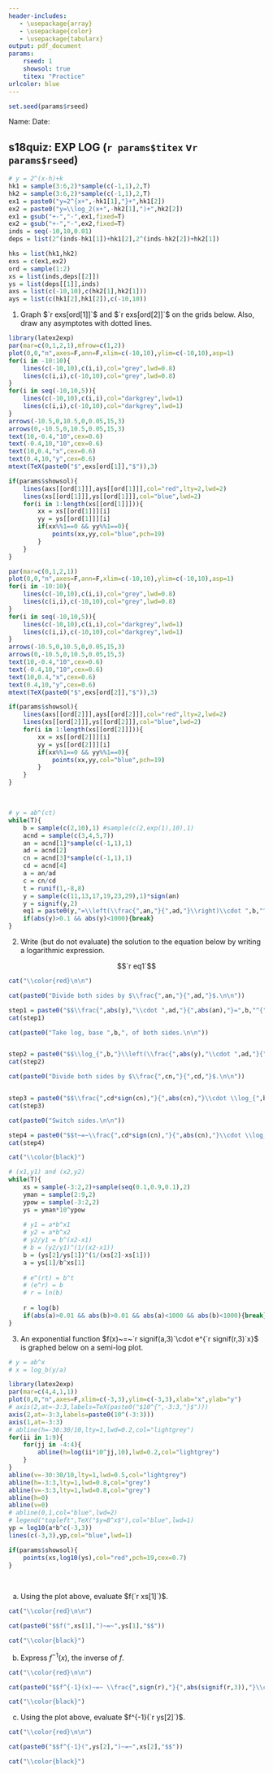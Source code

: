 ```yaml
---
header-includes:
   - \usepackage{array}
   - \usepackage{color}
   - \usepackage{tabularx}
output: pdf_document
params:
    rseed: 1
    showsol: true
    titex: "Practice"
urlcolor: blue
---
```


\pagenumbering{gobble}

```r
set.seed(params$rseed)
```

Name: \hspace{4in} Date: \hfill \vspace{3pt} \hrule

## \sc s18quiz: EXP LOG (`r params$titex` v`r params$rseed`)

<!-- 1 and 2 -->

```r
# y = 2^(x-h)+k
hk1 = sample(3:6,2)*sample(c(-1,1),2,T)
hk2 = sample(3:6,2)*sample(c(-1,1),2,T)
ex1 = paste0("y=2^{x+",-hk1[1],"}+",hk1[2])
ex2 = paste0("y=\\log_2(x+",-hk2[1],")+",hk2[2])
ex1 = gsub("+-","-",ex1,fixed=T)
ex2 = gsub("+-","-",ex2,fixed=T)
inds = seq(-10,10,0.01)
deps = list(2^(inds-hk1[1])+hk1[2],2^(inds-hk2[2])+hk2[1])

hks = list(hk1,hk2)
exs = c(ex1,ex2)
ord = sample(1:2)
xs = list(inds,deps[[2]])
ys = list(deps[[1]],inds)
axs = list(c(-10,10),c(hk2[1],hk2[1]))
ays = list(c(hk1[2],hk1[2]),c(-10,10))

```

1. Graph $`r exs[ord[1]]`$ and $`r exs[ord[2]]`$ on the grids below. Also, draw any asymptotes with dotted lines.

```r
library(latex2exp)
par(mar=c(0,1,2,1),mfrow=c(1,2))
plot(0,0,"n",axes=F,ann=F,xlim=c(-10,10),ylim=c(-10,10),asp=1)
for(i in -10:10){
    lines(c(-10,10),c(i,i),col="grey",lwd=0.8)
    lines(c(i,i),c(-10,10),col="grey",lwd=0.8)
}
for(i in seq(-10,10,5)){
    lines(c(-10,10),c(i,i),col="darkgrey",lwd=1)
    lines(c(i,i),c(-10,10),col="darkgrey",lwd=1)
}
arrows(-10.5,0,10.5,0,0.05,15,3)
arrows(0,-10.5,0,10.5,0.05,15,3)
text(10,-0.4,"10",cex=0.6)
text(-0.4,10,"10",cex=0.6)
text(10,0.4,"x",cex=0.6)
text(0.4,10,"y",cex=0.6)
mtext(TeX(paste0("$",exs[ord[1]],"$")),3)

if(params$showsol){
    lines(axs[[ord[1]]],ays[[ord[1]]],col="red",lty=2,lwd=2)
    lines(xs[[ord[1]]],ys[[ord[1]]],col="blue",lwd=2)
    for(i in 1:length(xs[[ord[1]]])){
        xx = xs[[ord[1]]][i]
        yy = ys[[ord[1]]][i]
        if(xx%%1==0 && yy%%1==0){
            points(xx,yy,col="blue",pch=19)
        }
    }
}

par(mar=c(0,1,2,1))
plot(0,0,"n",axes=F,ann=F,xlim=c(-10,10),ylim=c(-10,10),asp=1)
for(i in -10:10){
    lines(c(-10,10),c(i,i),col="grey",lwd=0.8)
    lines(c(i,i),c(-10,10),col="grey",lwd=0.8)
}
for(i in seq(-10,10,5)){
    lines(c(-10,10),c(i,i),col="darkgrey",lwd=1)
    lines(c(i,i),c(-10,10),col="darkgrey",lwd=1)
}
arrows(-10.5,0,10.5,0,0.05,15,3)
arrows(0,-10.5,0,10.5,0.05,15,3)
text(10,-0.4,"10",cex=0.6)
text(-0.4,10,"10",cex=0.6)
text(10,0.4,"x",cex=0.6)
text(0.4,10,"y",cex=0.6)
mtext(TeX(paste0("$",exs[ord[2]],"$")),3)

if(params$showsol){
    lines(axs[[ord[2]]],ays[[ord[2]]],col="red",lty=2,lwd=2)
    lines(xs[[ord[2]]],ys[[ord[2]]],col="blue",lwd=2)
    for(i in 1:length(xs[[ord[2]]])){
        xx = xs[[ord[2]]][i]
        yy = ys[[ord[2]]][i]
        if(xx%%1==0 && yy%%1==0){
            points(xx,yy,col="blue",pch=19)
        }
    }
}

```
\


```r
# y = ab^(ct)
while(T){
    b = sample(c(2,10),1) #sample(c(2,exp(1),10),1)
    acnd = sample(c(3,4,5,7))
    an = acnd[1]*sample(c(-1,1),1)
    ad = acnd[2]
    cn = acnd[3]*sample(c(-1,1),1)
    cd = acnd[4]
    a = an/ad
    c = cn/cd
    t = runif(1,-8,8)
    y = sample(c(11,13,17,19,23,29),1)*sign(an)
    y = signif(y,2)
    eq1 = paste0(y,"=\\left(\\frac{",an,"}{",ad,"}\\right)\\cdot ",b,"^{",cn,"t/",cd,"}")
    if(abs(y)>0.1 && abs(y)<1000){break}
}


```

\vspace{15pt}

2. Write (but do not evaluate) the solution to the equation below by writing a logarithmic expression.

$$`r eq1`$$

\vfill

```r
cat("\\color{red}\n\n")

cat(paste0("Divide both sides by $\\frac{",an,"}{",ad,"}$.\n\n"))

step1 = paste0("$$\\frac{",abs(y),"\\cdot ",ad,"}{",abs(an),"}=",b,"^{",cn,"t/",cd,"}$$\n\n")
cat(step1)

cat(paste0("Take log, base ",b,", of both sides.\n\n"))


step2 = paste0("$$\\log_{",b,"}\\left(\\frac{",abs(y),"\\cdot ",ad,"}{",abs(an),"}\\right)=\\frac{",cn,"t}{",cd,"}$$\n\n")
cat(step2)

cat(paste0("Divide both sides by $\\frac{",cn,"}{",cd,"}$.\n\n"))


step3 = paste0("$$\\frac{",cd*sign(cn),"}{",abs(cn),"}\\cdot \\log_{",b,"}\\left(\\frac{",abs(y),"\\cdot ",ad,"}{",abs(an),"}\\right)=t$$")
cat(step3)

cat(paste0("Switch sides.\n\n"))

step4 = paste0("$$t~=~\\frac{",cd*sign(cn),"}{",abs(cn),"}\\cdot \\log_{",b,"}\\left(\\frac{",abs(y),"\\cdot ",ad,"}{",abs(an),"}\\right)$$")
cat(step4)

cat("\\color{black}")
```

\vfill

\newpage



```r
# (x1,y1) and (x2,y2)
while(T){
    xs = sample(-3:2,2)+sample(seq(0.1,0.9,0.1),2)
    yman = sample(2:9,2)
    ypow = sample(-3:2,2)
    ys = yman*10^ypow
    
    # y1 = a*b^x1
    # y2 = a*b^x2
    # y2/y1 = b^(x2-x1)
    # b = (y2/y1)^(1/(x2-x1))
    b = (ys[2]/ys[1])^(1/(xs[2]-xs[1]))
    a = ys[1]/b^xs[1]
    
    # e^(rt) = b^t
    # (e^r) = b
    # r = ln(b)
    
    r = log(b)
    if(abs(a)>0.01 && abs(b)>0.01 && abs(a)<1000 && abs(b)<1000){break}
}


```


3. An exponential function $f(x)~=~`r signif(a,3)`\cdot e^{`r signif(r,3)`x}$ is graphed below on a semi-log plot.

```r
# y = ab^x
# x = log_b(y/a)

library(latex2exp)
par(mar=c(4,4,1,1))
plot(0,0,"n",axes=F,xlim=c(-3,3),ylim=c(-3,3),xlab="x",ylab="y")
# axis(2,at=-3:3,labels=TeX(paste0("$10^{",-3:3,"}$")))
axis(2,at=-3:3,labels=paste0(10^(-3:3)))
axis(1,at=-3:3)
# abline(h=-30:30/10,lty=1,lwd=0.2,col="lightgrey")
for(ii in 1:9){
    for(jj in -4:4){
        abline(h=log(ii*10^jj,10),lwd=0.2,col="lightgrey")
    }
}
abline(v=-30:30/10,lty=1,lwd=0.5,col="lightgrey")
abline(h=-3:3,lty=1,lwd=0.8,col="grey")
abline(v=-3:3,lty=1,lwd=0.8,col="grey")
abline(h=0)
abline(v=0)
# abline(0,1,col="blue",lwd=2)
# legend("topleft",TeX("$y=B^x$"),col="blue",lwd=1)
yp = log10(a*b^c(-3,3))
lines(c(-3,3),yp,col="blue",lwd=1)

if(params$showsol){
    points(xs,log10(ys),col="red",pch=19,cex=0.7)
}

```
\

a. Using the plot above, evaluate $f(`r xs[1]`)$.

```r
cat("\\color{red}\n\n")

cat(paste0("$$f(",xs[1],")~=~",ys[1],"$$"))

cat("\\color{black}")
```

\vfill

b. Express $f^{-1}(x)$, the inverse of $f$.

```r
cat("\\color{red}\n\n")

cat(paste0("$$f^{-1}(x)~=~ \\frac{",sign(r),"}{",abs(signif(r,3)),"}\\cdot \\ln\\left(\\frac{x}{",signif(a,3),"}\\right)$$"))

cat("\\color{black}")
```

\vfill

c. Using the plot above, evaluate $f^{-1}(`r ys[2]`)$.

```r
cat("\\color{red}\n\n")

cat(paste0("$$f^{-1}(",ys[2],")~=~",xs[2],"$$"))

cat("\\color{black}")
```

\vfill

